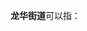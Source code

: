 '''龙华街道'''可以指：
{{PRC admin/disambig|22/02/03/001/000|23/02/04/005/000|31/01/04/016/000|44/03/09/003}}
{{disambig|cat=四字乡级行政区划消歧义}}